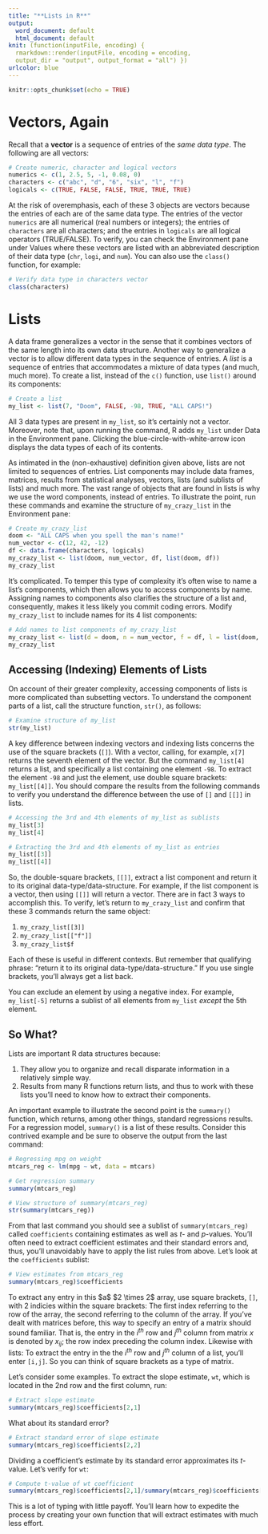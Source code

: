 ```yaml
---
title: "**Lists in R**"
output:
  word_document: default
  html_document: default
knit: (function(inputFile, encoding) {
  rmarkdown::render(inputFile, encoding = encoding,
  output_dir = "output", output_format = "all") })
urlcolor: blue
---
```


```r
knitr::opts_chunk$set(echo = TRUE)
```

# Vectors, Again

Recall that a **vector** is a sequence of entries of the *same data type*. The following are all vectors:

```r
# Create numeric, character and logical vectors 
numerics <- c(1, 2.5, 5, -1, 0.08, 0)
characters <- c("abc", "d", "6", "six", "l", "f")
logicals <- c(TRUE, FALSE, FALSE, TRUE, TRUE, TRUE)
```

At the risk of overemphasis, each of these 3 objects are vectors because the entries of each are of the same data type. The entries of the vector `numerics` are all numerical (real numbers or integers); the entries of `characters` are all characters; and the entries in `logicals` are all logical operators (TRUE/FALSE). To verify, you can check the Environment pane under Values where these vectors are listed with an abbreviated description of their data type (`chr`, `logi`, and `num`). You can also use the `class()` function, for example:

```r
# Verify data type in characters vector 
class(characters)
```

# Lists

A data frame generalizes a vector in the sense that it combines vectors of the same length into its own data structure. Another way to generalize a vector is to allow different data types in the sequence of entries. A *list* is a sequence of entries that accommodates a mixture of data types (and much, much more). To create a list, instead of the `c()` function, use `list()` around its components:

```r
# Create a list 
my_list <- list(7, "Doom", FALSE, -98, TRUE, "ALL CAPS!")
```

All 3 data types are present in `my_list`, so it's certainly not a vector. Moreover, note that, upon running the command, R adds `my_list` under Data in the Environment pane. Clicking the blue-circle-with-white-arrow icon displays the data types of each of its contents.

As intimated in the (non-exhaustive) definition given above, lists are not limited to sequences of entries. List components may include data frames, matrices, results from statistical analyses, vectors, lists (and sublists of lists) and much more. The vast range of objects that are found in lists is why we use the word components, instead of entries. To illustrate the point, run these commands and examine the structure of `my_crazy_list` in the Environment pane:

```r
# Create my_crazy_list
doom <- "ALL CAPS when you spell the man's name!"
num_vector <- c(12, 42, -12)
df <- data.frame(characters, logicals)
my_crazy_list <- list(doom, num_vector, df, list(doom, df))
my_crazy_list
```

It's complicated. To temper this type of complexity it's often wise to name a list's components, which then allows you to access components by name. Assigning names to components also clarifies the structure of a list and, consequently, makes it less likely you commit coding errors. Modify `my_crazy_list` to include names for its 4 list components:

```r
# Add names to list components of my_crazy_list 
my_crazy_list <- list(d = doom, n = num_vector, f = df, l = list(doom, df))
my_crazy_list
```

## Accessing (Indexing) Elements of Lists

On account of their greater complexity, accessing components of lists is more complicated than subsetting vectors. To understand the component parts of a list, call the structure function, `str()`, as follows:

```r
# Examine structure of my_list 
str(my_list)
```

A key difference between indexing vectors and indexing lists concerns the use of the square brackets (`[]`). With a vector, calling, for example, `x[7]` returns the seventh element of the vector. But the command `my_list[4]` returns a list, and specifically a list containing one element `-98`. To extract the element `-98` and just the element, use double square brackets: `my_list[[4]]`. You should compare the results from the following commands to verify you understand the difference between the use of `[]` and `[[]]` in lists.

```r
# Accessing the 3rd and 4th elements of my_list as sublists
my_list[3]
my_list[4]
```

```r
# Extracting the 3rd and 4th elements of my_list as entries
my_list[[3]]
my_list[[4]]
```

So, the double-square brackets, `[[]]`, extract a list component and return it to its original data-type/data-structure. For example, if the list component is a vector, then using `[[]]` will return a vector. There are in fact 3 ways to accomplish this. To verify, let's return to `my_crazy_list` and confirm that these 3 commands return the same object:

1.  `my_crazy_list[[3]]`
2.  `my_crazy_list[["f"]]`
3.  `my_crazy_list$f`

Each of these is useful in different contexts. But remember that qualifying phrase: "return it to its original data-type/data-structure." If you use single brackets, you'll always get a list back.

You can exclude an element by using a negative index. For example, `my_list[-5]` returns a sublist of all elements from `my_list` *except* the 5th element.

## So What?

Lists are important R data structures because:

1.  They allow you to organize and recall disparate information in a relatively simple way.
2.  Results from many R functions return lists, and thus to work with these lists you'll need to know how to extract their components.

An important example to illustrate the second point is the `summary()` function, which returns, among other things, standard regressions results. For a regression model, `summary()` is a list of these results. Consider this contrived example and be sure to observe the output from the last command:

```r
# Regressing mpg on weight 
mtcars_reg <- lm(mpg ~ wt, data = mtcars)

# Get regression summary
summary(mtcars_reg)

# View structure of summary(mtcars_reg)
str(summary(mtcars_reg))
```

From that last command you should see a sublist of `summary(mtcars_reg)` called `coefficients` containing estimates as well as $t$- and $p$-values. You'll often need to extract coefficient estimates and their standard errors and, thus, you'll unavoidably have to apply the list rules from above. Let's look at the `coefficients` sublist:

```r
# View estimates from mtcars_reg
summary(mtcars_reg)$coefficients
```

To extract any entry in this \$a\$ \$2 \\times 2\$ array, use square brackets, `[]`, with 2 indicies within the square brackets: The first index referring to the row of the array, the second referring to the column of the array. If you've dealt with matrices before, this way to specify an entry of a matrix should sound familiar. That is, the entry in the $i^{th}$ row and $j^{th}$ column from matrix $x$ is denoted by $x_{ij}$; the row index preceding the column index. Likewise with lists: To extract the entry in the the $i^{th}$ row and $j^{th}$ column of a list, you'll enter `[i,j]`. So you can think of square brackets as a type of matrix.

Let's consider some examples. To extract the slope estimate, `wt`, which is located in the 2nd row and the first column, run:

```r
# Extract slope estimate
summary(mtcars_reg)$coefficients[2,1]
```

What about its standard error?

```r
# Extract standard error of slope estimate
summary(mtcars_reg)$coefficients[2,2]
```

Dividing a coefficient's estimate by its standard error approximates its $t$-value. Let's verify for `wt`:

```r
# Compute t-value of wt coefficient
summary(mtcars_reg)$coefficients[2,1]/summary(mtcars_reg)$coefficients[2,2]
```

This is a lot of typing with little payoff. You'll learn how to expedite the process by creating your own function that will extract estimates with much less effort.
